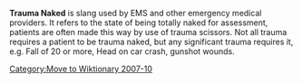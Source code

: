 [[Category:Move to Wiktionary 2007-10]]

'''Trauma Naked''' is slang used by EMS and other emergency medical providers. It refers to the state of being totally naked for assessment, patients are often made this way by use of trauma scissors. Not all trauma requires a patient to be trauma naked, but any significant trauma requires it, e.g. Fall of 20 or more, Head on car crash, gunshot wounds.